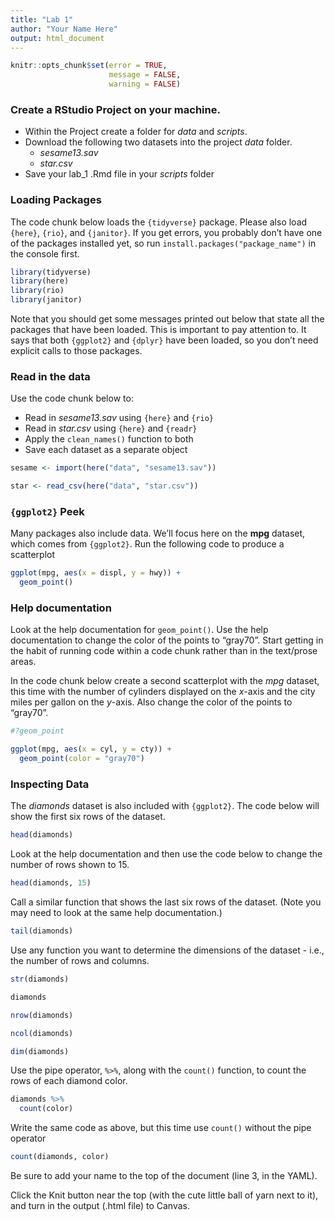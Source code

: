 ---
title: "Lab 1"
author: "Your Name Here"
output: html_document
---

```{r setup, include=FALSE}
knitr::opts_chunk$set(error = TRUE,
                      message = FALSE,
                      warning = FALSE)
```

### Create a RStudio Project on your machine.

* Within the Project create a folder for *data* and *scripts*.
* Download the following two datasets into the project *data* folder.
  + *sesame13.sav*
  + *star.csv*
* Save your lab_1 .Rmd file in your *scripts* folder

### Loading Packages

The code chunk below loads the `{tidyverse}` package. Please also load `{here}`, `{rio}`, and `{janitor}`. 
If you get errors, you probably don't have one of the packages installed yet, so run `install.packages("package_name")` in the console first.

```{r load-tidyverse, message = FALSE, warning = FALSE}
library(tidyverse)
library(here)
library(rio)
library(janitor)
```

Note that you should get some messages printed out below that state all the packages that have been loaded. This is important to pay attention to. It says that both `{ggplot2}` and `{dplyr}` have been loaded, so you don't need explicit 
calls to those packages.

### Read in the data

Use the code chunk below to:

* Read in *sesame13.sav* using `{here}` and `{rio}`
* Read in *star.csv* using `{here}` and `{readr}`
* Apply the `clean_names()` function to both
* Save each dataset as a separate object

```{r read-data}
sesame <- import(here("data", "sesame13.sav"))

star <- read_csv(here("data", "star.csv"))
```

### `{ggplot2}` Peek

Many packages also include data. We'll focus here on the **mpg** dataset, which comes from `{ggplot2}`. Run the following code to produce a scatterplot 

```{r first-plot, options}
ggplot(mpg, aes(x = displ, y = hwy)) +
  geom_point()
```

### Help documentation

Look at the help documentation for `geom_point()`. Use the help documentation to change the color of the points to "gray70". Start getting in the habit of running code within a code chunk rather than in the text/prose areas.  

In the code chunk below create a second scatterplot with the *mpg* dataset, this time with the number of cylinders displayed on the *x*-axis and the city miles per gallon on the *y*-axis. Also change the color of the points to "gray70".

```{r second-plot}
#?geom_point

ggplot(mpg, aes(x = cyl, y = cty)) +
  geom_point(color = "gray70")
```

### Inspecting Data

The *diamonds* dataset is also included with `{ggplot2}`. The code below will show the first six rows of the dataset.

```{r head-diamonds}
head(diamonds)
```

Look at the help documentation and then use the code below to change the number of rows shown to 15.

```{r head-diamonds15}

head(diamonds, 15)
```

Call a similar function that shows the last six rows of the dataset. (Note you may need to look at the same help documentation.)

```{r last-rows}
tail(diamonds)
```

Use any function you want to determine the dimensions of the dataset - i.e., the number of rows and columns.

```{r diamonds-dimensions}
str(diamonds)

diamonds

nrow(diamonds)

ncol(diamonds)

dim(diamonds)
```

Use the pipe operator, `%>%`, along with the `count()` function, to count the rows of each diamond color. 

```{r diamond-colors1}
diamonds %>%
  count(color) 
```

Write the same code as above, but this time use `count()` without the pipe operator

```{r diamond-colors2}
count(diamonds, color) 
```

Be sure to add your name to the top of the document (line 3, in the YAML).

Click the Knit button near the top (with the cute little ball of yarn next to it), and turn in the output (.html file) to Canvas. 
